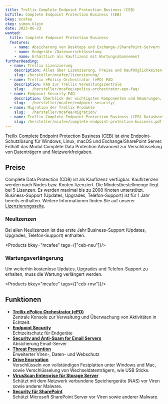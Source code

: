 ```yaml
---
title: Trellix Complete Endpoint Protection Business (CEB)
bcTitle: Complete Endpoint Protection Business (CEB)
bkey: mcafee
ckey: simon-klein
date: 2023-06-23
wanted:
  title: Complete Endpoint Protection Business
  features:
    - name: Absicherung von Desktops und Exchange-/SharePoint-Servern
    - name: Endgeräte-/Datenverschlüsselung
    - name: Erhältlich als Kauflizenz mit Wartungsabonnement
furtherReading:
  - name: Trellix Lizenzierung
    description: Alles über Lizenzierung, Preise und Kaufmöglichkeiten. Mit vielen Tipps und Beispielen.
    slug: /hersteller/mcafee/lizenzierung/
  - name: Trellix ePolicy Orchestrator (ePO) FAQ
    description: FAQ zur Trellix Verwaltungszentrale
    slug:   /hersteller/mcafee/epolicy-orchestrator-epo-faq/
  - name: Endpoint Security FAQ
    description: Überblick der wichtigsten Komponenten und Neuerungen, wie beispielsweise den Virenscanner (Anti Malware, Antivirus, Anti-Spyware), Desktop Firewall und Web Control.
    slug:   /hersteller/mcafee/endpoint-security/
  - name: Migration der Trellix Produkte
    slug:   /hersteller/mcafee/migration/
  - name: Trellix Complete Endpoint Protection Business (CEB) Datasheet
    slug: /hersteller/mcafee/complete-endpoint-protection-business.pdf
---
```


<Intro>

Trellix Complete Endpoint Protection Business (CEB) ist eine Endpoint-Schutzlösung für Windows, Linux, macOS und Exchange/SharePoint Server. Enthält das Modul Complete Data Protection Advanced zur Verschlüsselung von Datenträgern und Netzwerkfreigaben.

</Intro>

<TOC />

## Preise

Complete Data Protection (CDB) ist als Kauflizenz verfügbar. Kauflizenzen werden nach Nodes bzw. Knoten lizenziert. Die Mindestbestellmenge liegt bei 5 Lizenzen. Es werden maximal bis zu 2000 Knoten unterstützt. Business-Support (Updates, Upgrades, Telefon-Support) ist für 1 Jahr bereits enthalten. Weitere Informationen finden Sie auf unserer [Lizenzierungsseite](/hersteller/mcafee/lizenzierung/).

### Neulizenzen

Bei allen Neulizenzen ist das erste Jahr Business-Support (Updates, Upgrades, Telefon-Support) enthalten.


<Products bkey="mcafee" tags={["ceb-neu"]}/>


### Wartungsverlängerung

Um weiterhin kostenlose Updates, Upgrades und Telefon-Support zu erhalten, muss die Wartung verlängert werden.

<Products bkey="mcafee" tags={["ceb-rnw"]}/>


## Funktionen

- [**Trellix ePolicy Orchestrator (ePO)**](/hersteller/mcafee/epolicy-orchestrator-epo-faq/)  <br />
Zentrale Konsole zur Verwaltung und Überwachung von Aktivitäten in Echtzeit.
- [**Endpoint Security**](/hersteller/mcafee/endpoint-security/)  <br />
Echtzeitschutz für Endgeräte
- [**Security and Anti‐Spam for Email Servers**](/hersteller/mcafee/vergleich-mcafee-endpoint-security-loesungen/#security-and-antispam-for-email-servers)  <br />
Absicherung Email-Server
- [**Threat Prevention**](/hersteller/mcafee/vergleich-mcafee-endpoint-security-loesungen/#prevention-and-detection-modules)  <br />
Erweiterter Viren-, Daten- und Webschutz
- [**Drive Encryption**](/hersteller/mcafee/vergleich-mcafee-endpoint-security-loesungen/#trellix-drive-encryption-de7)  <br />
Verschlüsseln von vollständigen Festplatten unter Windows und Mac, sowie Verschlüsselung von Wechseldatenträgern, wie USB Sticks.
- [**VirusScan Enterprise für Storage Server**](/hersteller/mcafee/vergleich-mcafee-endpoint-security-loesungen/#virusscan-enterprise-for-storage-nap)  <br />
Schützt mit dem Netzwerk verbundene Speichergeräte (NAS) vor Viren sowie anderer Malware.
- [**Security für SharePoint**](/hersteller/mcafee/vergleich-mcafee-endpoint-security-loesungen/#security-for-microsoft-sharepoint-server-psm)  <br />
Schützt Microsoft SharePoint Server vor Viren sowie anderer Malware.

